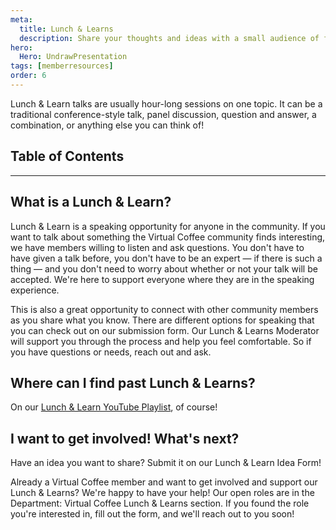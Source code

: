 ```yaml
---
meta:
  title: Lunch & Learns
  description: Share your thoughts and ideas with a small audience of friends!
hero:
  Hero: UndrawPresentation
tags: [memberresources]
order: 6
---
```



<TextContainer background="light" showBackToTopLink={false}>

<LeadText>

Lunch & Learn talks are usually hour-long sessions on one topic. It can be a traditional conference-style talk, panel discussion, question and answer, a combination, or anything else you can think of!

</LeadText>

</TextContainer>

## Table of Contents

<TextContainer>

---

## What is a Lunch & Learn?

Lunch & Learn is a speaking opportunity for anyone in the community. If you want to talk about something the Virtual Coffee community finds interesting, we have members willing to listen and ask questions. You don't have to have given a talk before, you don't have to be an expert — if there is such a thing — and you don't need to worry about whether or not your talk will be accepted. We're here to support everyone where they are in the speaking experience.

This is also a great opportunity to connect with other community members as you share what you know. There are different options for speaking that you can check out on our submission form. Our Lunch & Learns Moderator will support you through the process and help you feel comfortable. So if you have questions or needs, reach out and ask.

</TextContainer>

<TextContainer>

## Where can I find past Lunch & Learns?

On our [Lunch & Learn YouTube Playlist](https://www.youtube.com/playlist?list=PLh9uT23TA65idCyc_orC85RefgY_-fKsG), of course!

</TextContainer>

<TextContainer>

## I want to get involved! What's next?

Have an idea you want to share? Submit it on our <Link to="/lunch-and-learn-idea">Lunch & Learn Idea Form</Link>!

Already a Virtual Coffee member and want to get involved and support our Lunch & Learns? We're happy to have your help! Our open roles are in the <Link to="/resources/virtual-coffee-handbook/get-involved/paths-to-leadership#department-virtual-coffee-lunch--learns">Department: Virtual Coffee Lunch & Learns</Link> section. If you found the role you're interested in, fill out the form, and we'll reach out to you soon!

</TextContainer>
